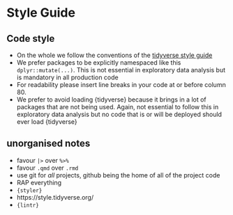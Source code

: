 # Style Guide

## Code style

* On the whole we follow the conventions of the [tidyverse style guide](https://style.tidyverse.org/)
* We prefer packages to be explicitly namespaced like this `dplyr::mutate(...)`. This is not essential in exploratory data analysis but is mandatory in all production code
* For readability please insert line breaks in your code at or before column 80.
* We prefer to avoid loading {tidyverse} because it brings in a lot of packages that are not being used. Again, not essential to follow this in exploratory data analysis but no code that is or will be deployed should ever load {tidyverse}

## unorganised notes

* favour `|>` over `%>%`
* favour `.qmd` over `.rmd`
* use git for *all* projects, github being the home of all of the project code
* RAP everything
* `{styler}`
* https://style.tidyverse.org/
* `{lintr}`
